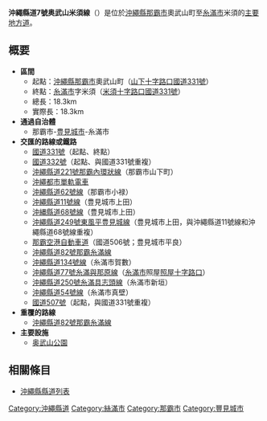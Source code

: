 {{Infobox road
|highway_name=沖繩縣道7號奧武山米須線
|marker_image={{Ja Pref Route Sign|pref=沖繩|number=7|width=100}}
|length_km=18.291
|starting_terminus=[[沖繩縣|沖繩縣]][[那霸市|那霸市]]
|cities=沖繩縣[[豐見城市|豐見城市]]
|ending_terminus=沖繩縣[[糸滿市|糸滿市]]
|established=1953年（1993年升格為主要地方道）
|opened=
|system=[[主要地方道|主要地方道]]
|junction = 見下
}}

'''沖繩縣道7號奥武山米須線'''（{{jpn|j=沖縄県道7号奥武山米須線|hg=おきなわけんどう7ごうおうのやまこめすせん}}）是位於[[沖繩縣|沖繩縣]][[那霸市|那霸市]]奧武山町至[[糸滿市|糸滿市]]米須的[[主要地方道|主要地方道]]。

== 概要 ==
*'''區間'''
**起點：[[沖繩縣|沖繩縣]][[那霸市|那霸市]]奧武山町（[[山下十字路口|山下十字路口]][[國道331號|國道331號]]）
**終點：[[糸滿市|糸滿市]]字米須（[[米須十字路口|米須十字路口]][[國道331號|國道331號]]）
**總長：18.3km
**實際長：18.3km
*'''通過自治體'''
**那霸市-[[豊見城市|豊見城市]]-糸滿市
*'''交匯的路線或鐵路'''
**[[國道331號|國道331號]]（起點、終點）
**[[國道332號_(日本)|國道332號]]（起點、與國道331號重複）
**[[沖繩縣道221號那霸內環狀線|沖繩縣道221號那霸內環狀線]]（那霸市山下町）
**[[沖繩都市單軌電車|沖繩都市單軌電車]]
**[[沖繩縣道62號線|沖繩縣道62號線]]（那霸市小禄）
**[[沖繩縣道11號線|沖繩縣道11號線]]（豊見城市上田）
**[[沖縄縣道68號線|沖縄縣道68號線]]（豊見城市上田）
**[[沖繩縣道249號東風平豊見城線|沖繩縣道249號東風平豊見城線]]（豊見城市上田，與沖繩縣道11號線和沖繩縣道68號線重複）
**[[那霸空港自動車道|那霸空港自動車道]]（國道506號；豊見城市平良）
**[[沖繩縣道82號那霸糸滿線|沖繩縣道82號那霸糸滿線]]
**[[沖繩縣道134號線|沖繩縣道134號線]]（糸滿市賀數）
**[[沖繩縣道77號糸滿與那原線|沖繩縣道77號糸滿與那原線]]（[[糸滿市|糸滿市]]照屋[[照屋十字路口|照屋十字路口]]）
**[[沖繩縣道250號糸滿具志頭線|沖繩縣道250號糸滿具志頭線]]（糸滿市新垣）
**[[沖繩縣道54號線|沖繩縣道54號線]]（糸滿市真壁）
**[[國道507號|國道507號]]（起點，與國道331號重複）
*'''重覆的路線'''
**[[沖繩縣道82號那霸糸滿線|沖繩縣道82號那霸糸滿線]]
*'''主要設施'''
**[[奥武山公園|奥武山公園]]

== 相關條目 ==
*[[沖繩縣縣道列表|沖繩縣縣道列表]]
[[Category:沖繩縣道|Category:沖繩縣道]]
[[Category:絲滿市|Category:絲滿市]]
[[Category:那霸市|Category:那霸市]]
[[Category:豐見城市|Category:豐見城市]]